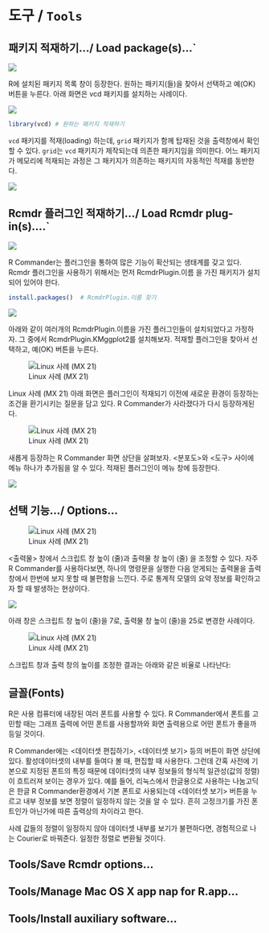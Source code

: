 # 도구 / `Tools`


## 패키지 적재하기.../ Load package(s)...`


![](fig/tools-load-pkg-01.png)

R에 설치된 패키지 목록 창이 등장한다. 원하는 패키지(들)을 찾아서 선택하고 예(OK) 버튼을 누른다. 아래 화면은 vcd 패키지를 설치하는 사례이다.

![](fig/tools-load-pkg-02.png)

```r

library(vcd) # 원하는 패키지 적재하기

```

`vcd` 패키지를 적재(loading) 하는데, `grid` 패키지가 함께 탑재된 것을 출력창에서 확인할 수 있다. 
`grid`는 `vcd` 패키지가 제작되는데 의존한 패키지임을 의미한다. 
어느 패키지가 메모리에 적재되는 과정은 그 패키지가 의존하는 패키지의 자동적인 적재를 동반한다.

![](fig/tools-load-pkg-03.png)


## Rcmdr 플러그인 적재하기.../ Load Rcmdr plug-in(s)....`

![](fig/tools-load-plugin-01.png)

R Commander는 플러그인을 통하여 많은 기능이 확산되는 생태계를 갖고 있다. Rcmdr 플러그인을 사용하기 위해서는 먼저 RcmdrPlugin.이름 을 가진 패키지가 설치되어 있어야 한다.

```r
install.packages()	# RcmdrPlugin.이름 찾기
```

![](fig/tools-load-plugin-02.png)

아래와 같이 여러개의 RcmdrPlugin.이름을 가진 플러그인들이 설치되었다고 가정하자. 그 중에서 RcmdrPlugin.KMggplot2를 설치해보자. 적재할 플러그인을 찾아서 선택하고, 예(OK) 버튼을 누른다.  

![Linux 사례 (MX 21)](fig/tools-load-plugin-03.png)

Linux 사례 (MX 21)
아래 화면은 플러그인이 적재되기 이전에 새로운 환경이 등장하는 조건을 환기시키는 질문을 담고 있다. R Commander가 사라졌다가 다시 등장하게된다.

![Linux 사례 (MX 21)](fig/tools-load-plugin-04.png)


새롭게 등장하는 R Commander 화면 상단을 살펴보자. <분포도>와 <도구> 사이에 메뉴 하나가 추가됨을 알 수 있다. 적재된 플러그인이 메뉴 창에 등장한다.

![](fig/tools-load-plugin-05.png)

## 선택 기능.../ Options...

![Linux 사례 (MX 21)](fig/tools-options-01.png)

<출력물> 창에서 스크립트 창 높이 (줄)과 출력물 창 높이 (줄) 을 조정할 수 있다. 자주 R Commander를 사용하다보면, 하나의 명령문을 실행한 다음 얻게되는 출력물을 출력창에서 한번에 보지 못할 때 불편함을 느낀다. 주로 통계적 모델의 요약 정보를 확인하고자 할 때 발생하는 현상이다.

![](fig/tools-options-02.png)

아래 창은 스크립트 창 높이 (줄)을 7로, 출력물 창 높이 (줄)을 25로 변경한 사례이다.


![Linux 사례 (MX 21)](fig/tools-options-03.png)


스크립트 창과 출력 창의 높이를 조정한 결과는 아래와 같은 비율로 나타난다:

## 글꼴(Fonts)

R은 사용 컴퓨터에 내장된 여러 폰트를 사용할 수 있다. R Commander에서 폰트를 고민할 때는 그래프 출력에 어떤 폰트를 사용할까와 화면 출력용으로 어떤 폰트가 좋을까 등일 것이다. 


R Commander에는 <데이터셋 편집하기>, <데이터셋 보기> 등의 버튼이 화면 상단에 있다. 활성데이터셋의 내부를 들여다 볼 때, 편집할 때 사용한다. 그런데 간혹 사전에 기본으로 지정된 폰트의 특징 때문에 데이터셋의 내부 정보들의 형식적 일관성(값의 정렬)이 흐트러져 보이는 경우가 있다. 예를 들어, 리눅스에서 한글용으로 사용하는 나눔고딕은 한글 R Commander환경에서 기본 폰트로 사용되는데 <데이터셋 보기> 버튼을 누르고 내부 정보를 보면 정렬이 일정하지 않는 것을 알 수 있다. 흔히 고정크기를 가진 폰트인가 아닌가에 따른 출력상의 차이라고 한다.

 

사례 값들의 정렬이 일정하지 않아 데이터셋 내부를 보기가 불편하다면, 경험적으로 나는 Courier로 바꿔준다. 일정한 정렬로 변환될 것이다. 

## Tools/Save Rcmdr options...

## Tools/Manage Mac OS X app nap for R.app...

## Tools/Install auxiliary software...


